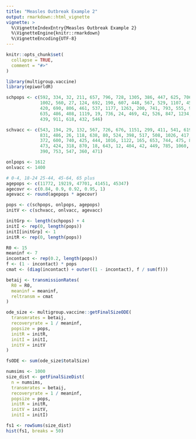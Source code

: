 ```yaml
---
title: "Measles Outbreak Example 2"
output: rmarkdown::html_vignette
vignette: >
  %\VignetteIndexEntry{Measles Outbreak Example 2}
  %\VignetteEngine{knitr::rmarkdown}
  %\VignetteEncoding{UTF-8}
---
```


```r
knitr::opts_chunk$set(
  collapse = TRUE,
  comment = "#>"
)
```

```r
library(multigroup.vaccine)
library(epiworldR)
```

```r
schpops <- c(592, 334, 32, 211, 657, 796, 728, 1305, 386, 447, 625, 706, 306, 27,
             1002, 560, 27, 124, 692, 190, 607, 448, 567, 529, 1107, 457, 597, 438,
             420, 690, 806, 461, 537, 1177, 1263, 200, 741, 793, 555, 930, 1424, 409,
             635, 486, 408, 1119, 19, 736, 24, 469, 42, 526, 847, 1234, 504, 289, 37,
             439, 911, 618, 432, 546)

schvacc <- c(543, 194, 29, 132, 567, 726, 676, 1151, 299, 411, 541, 619, 291, 19, 
             831, 486, 26, 118, 638, 80, 524, 398, 517, 508, 1026, 417, 537, 379,
             372, 600, 740, 425, 444, 1016, 1122, 165, 653, 744, 475, 874, 1229, 345,
             473, 424, 318, 870, 18, 643, 12, 404, 42, 449, 785, 1060, 461, 143, 34,
             390, 753, 547, 360, 471)

onlpops <- 1612
onlvacc <- 1400

# 0-4, 18-24 25-44, 45-64, 65 plus
agepops <- c(11772, 19219, 47701, 41451, 45347)
agecovr <- c(0.84, 0.9, 0.92, 0.95, 1)
agevacc <- round(agepops * agecovr)

pops <- c(schpops, onlpops, agepops)
initV <- c(schvacc, onlvacc, agevacc)

initGrp <- length(schpops) + 4
initI <- rep(0, length(pops))
initI[initGrp] <- 1
initR <- rep(0, length(pops))

R0 <- 15
meaninf <- 7
incontact <- rep(0.2, length(pops))
f <- (1 - incontact) * pops
cmat <- (diag(incontact) + outer((1 - incontact), f / sum(f)))

betaij <- transmissionRates(
  R0 = R0,
  meaninf = meaninf,
  reltransm = cmat
)

ode_size <- multigroup.vaccine::getFinalSizeODE(
  transmrates = betaij,
  recoveryrate = 1 / meaninf,
  popsize = pops,
  initR = initR,
  initI = initI,
  initV = initV
)

fsODE <- sum(ode_size$totalSize)
```

```r
numsims <- 1000
size_dist <- getFinalSizeDist(
  n = numsims,
  transmrates = betaij,
  recoveryrate = 1 / meaninf,
  popsize = pops,
  initR = initR,
  initV = initV,
  initI = initI)

fs1 <- rowSums(size_dist)
hist(fs1, breaks = 50)
```


